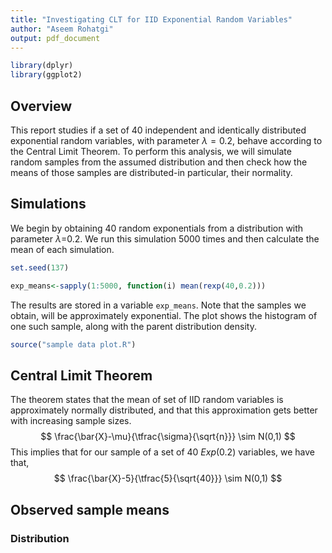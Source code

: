 ```yaml
---
title: "Investigating CLT for IID Exponential Random Variables"
author: "Aseem Rohatgi"
output: pdf_document
---
```


```r
library(dplyr)
library(ggplot2)
```

## Overview

This report studies if a set of 40 independent and identically distributed exponential random variables, with parameter $\lambda=0.2$, behave according to the Central Limit Theorem. To perform this analysis, we will simulate random samples from the assumed distribution and then check how the means of those samples are distributed-in particular, their normality.

## Simulations

We begin by obtaining 40 random exponentials from a distribution with parameter $\lambda$=0.2. We run this simulation 5000 times and then calculate the mean of each simulation.

```r
set.seed(137)
```
```r
exp_means<-sapply(1:5000, function(i) mean(rexp(40,0.2)))
```

The results are stored in a variable `exp_means`. Note that the samples we obtain, will be approximately exponential. The plot shows the histogram of one such sample, along with the parent distribution density.

```r
source("sample data plot.R")
```

## Central Limit Theorem

The theorem states that the mean of set of IID random variables is approximately normally distributed, and that this approximation gets better with increasing sample sizes.
$$ \frac{\bar{X}-\mu}{\tfrac{\sigma}{\sqrt{n}}} \sim N(0,1) $$
This implies that for our sample of a set of 40 $Exp(0.2)$ variables, we have that,
$$ \frac{\bar{X}-5}{\tfrac{5}{\sqrt{40}}} \sim N(0,1) $$

## Observed sample means


### Distribution